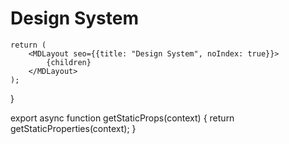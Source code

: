 
# Design System

<DesignSystem/>

	return (
		<MDLayout seo={{title: "Design System", noIndex: true}}>
			{children}
		</MDLayout>
	);
}

export async function getStaticProps(context) {
	return getStaticProperties(context);
}

